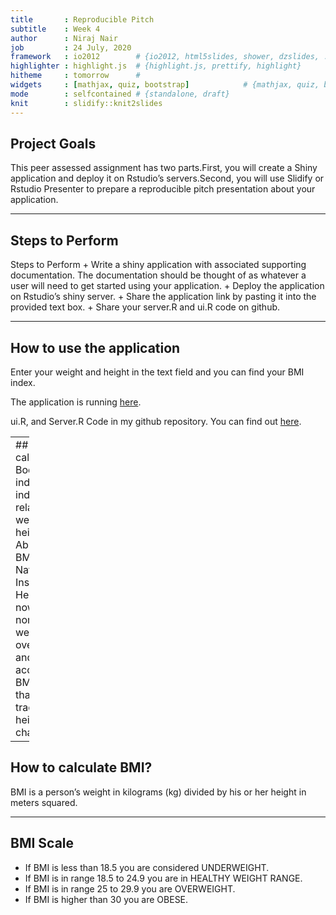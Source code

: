 ```yaml
---
title       : Reproducible Pitch
subtitle    : Week 4
author      : Niraj Nair
job         : 24 July, 2020
framework   : io2012        # {io2012, html5slides, shower, dzslides, ...}
highlighter : highlight.js  # {highlight.js, prettify, highlight}
hitheme     : tomorrow      # 
widgets     : [mathjax, quiz, bootstrap]            # {mathjax, quiz, bootstrap}
mode        : selfcontained # {standalone, draft}
knit        : slidify::knit2slides
---
```


## Project Goals

This peer assessed assignment has two parts.First, you will create a Shiny application and deploy it on Rstudio's servers.Second, you will use Slidify or Rstudio Presenter to prepare a reproducible pitch presentation about your application.

---

## Steps to Perform

Steps to Perform
+ Write a shiny application with associated supporting documentation. The documentation should be thought of as whatever a user will need to get started using your application.
+ Deploy the application on Rstudio's shiny server.
+ Share the application link by pasting it into the provided text box.
+ Share your server.R and ui.R code on github.

---

## How to use the application

Enter your weight and height in the text field and you can find your BMI index.

The application is running [here](https://nirajnair.shinyapps.io/shiny_app/).

ui.R, and Server.R Code in my github repository.
You can find out [here](https://github.com/NirajNair/Shiny-App).

---
## BMI calculator
Body mass index: A key index for relating weight to height. Abbreviated BMI. The National Institutes of Health (NIH) now defines normal weight, overweight, and obesity according to BMI rather than the traditional height/weight charts.

--- 

## How to calculate BMI?

BMI is a person's weight in kilograms (kg) divided by his or her height in meters squared.

---

## BMI Scale

+ If BMI is less than 18.5 you are considered UNDERWEIGHT.
+ If BMI is in range 18.5 to 24.9 you are in HEALTHY WEIGHT RANGE.
+ If BMI is in range 25 to 29.9 you are OVERWEIGHT.
+ If BMI is higher than 30 you are OBESE.


